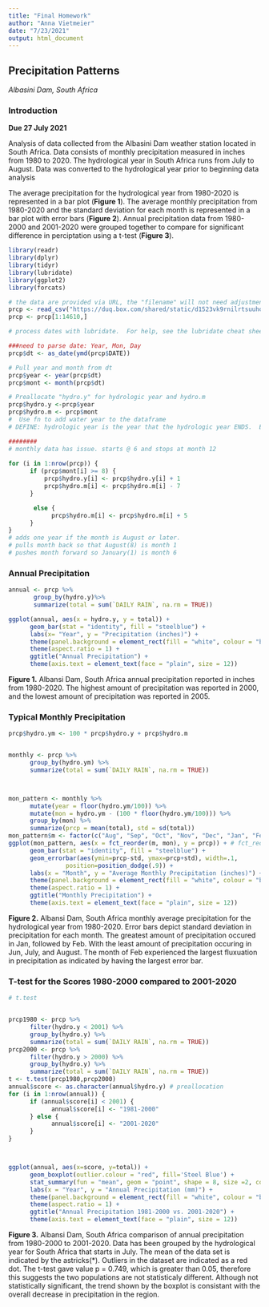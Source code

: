 ```yaml
---
title: "Final Homework"
author: "Anna Vietmeier"
date: "7/23/2021"
output: html_document
---
```


## Precipitation Patterns  
*Albasini Dam, South Africa*  

### Introduction 
**Due 27 July 2021** 

Analysis of data collected from the Albasini Dam weather station located in South Africa. Data consists of monthly precipitation measured in inches from 1980 to 2020. The hydrological year in South Africa runs from July to August. Data was converted to the hydrological year prior to beginning data analysis

The average precipitation for the hydrological year from 1980-2020 is represented in a bar plot (<b>Figure 1</b>). 
The average monthly precipitation from 1980-2020 and the standard deviation for each month is represented in a bar plot with error bars (<b>Figure 2</b>). Annual precipitation data from 1980-2000 and 2001-2020 were grouped together to compare for significant difference in perciptation using a t-test (<b>Figure 3</b>). 


```r
library(readr)
library(dplyr)
library(tidyr)
library(lubridate)
library(ggplot2)
library(forcats)

# the data are provided via URL, the "filename" will not need adjustment - this may not apply to the options of the command.  If you prefer to work locally, the dataset is in the GitHub repository and the Box folder.  For the purposes of this homework, you may ignore the quality codes (in fact, you need to in order to process all of the data).  
prcp <- read_csv("https://duq.box.com/shared/static/d1523vk9rnilrtsuuhodffwj6vjygywk.csv", skip = 9)
prcp <- prcp[1:14610,]

# process dates with lubridate.  For help, see the lubridate cheat sheet in the Box folder.

###need to parse date: Year, Mon, Day
prcp$dt <- as_date(ymd(prcp$DATE))
```



```r
# Pull year and month from dt
prcp$year <- year(prcp$dt)
prcp$mont <- month(prcp$dt)

# Preallocate "hydro.y" for hydrologic year and hydro.m
prcp$hydro.y <-prcp$year
prcp$hydro.m <- prcp$mont
#  Use fn to add water year to the dataframe
# DEFINE: hydrologic year is the year that the hydrologic year ENDS.  Ex: Hydrologic year 2020 begins August 2019 and goes to July 2020.

########
# monthly data has issue. starts @ 6 and stops at month 12
   
for (i in 1:nrow(prcp)) {
      if (prcp$mont[i] >= 8) {
          prcp$hydro.y[i] <- prcp$hydro.y[i] + 1 
          prcp$hydro.m[i] <- prcp$hydro.m[i] - 7
      }

       else {
            prcp$hydro.m[i] <- prcp$hydro.m[i] + 5 
      }
}
# adds one year if the month is August or later.
# pulls month back so that August(8) is month 1
# pushes month forward so January(1) is month 6
```


### Annual Precipitation

```r



annual <- prcp %>%
       group_by(hydro.y)%>%
       summarize(total = sum(`DAILY RAIN`, na.rm = TRUE)) 

ggplot(annual, aes(x = hydro.y, y = total)) +
      geom_bar(stat = "identity", fill = "steelblue") +
      labs(x= "Year", y = "Precipitation (inches)") +
      theme(panel.background = element_rect(fill = "white", colour = "black")) +
      theme(aspect.ratio = 1) +
      ggtitle("Annual Precipitation") +
      theme(axis.text = element_text(face = "plain", size = 12))
```


<b>Figure 1.</b> Albansi Dam, South Africa annual precipitation reported in inches from 1980-2020. The highest amount of precipitation was reported in 2000, and the lowest amount of precipitation was reported in 2005.

### Typical Monthly Precipitation

```r
prcp$hydro.ym <- 100 * prcp$hydro.y + prcp$hydro.m


monthly <- prcp %>%
      group_by(hydro.ym) %>%
      summarize(total = sum(`DAILY RAIN`, na.rm = TRUE))



mon_pattern <- monthly %>%
      mutate(year = floor(hydro.ym/100)) %>%
      mutate(mon = hydro.ym - (100 * floor(hydro.ym/100))) %>%
      group_by(mon) %>%
      summarize(prcp = mean(total), std = sd(total))
mon_pattern$m <- factor(c("Aug", "Sep", "Oct", "Nov", "Dec", "Jan", "Feb", "Mar", "Apr", "May", "Jun", "Jul")) # this puts the months in this order; otherwise, alphabetical is used.
ggplot(mon_pattern, aes(x = fct_reorder(m, mon), y = prcp)) + # fct_reorder is a command from forcats library that orders the factor, m (the name of the month)
      geom_bar(stat = "identity", fill = "steelblue") +
      geom_errorbar(aes(ymin=prcp-std, ymax=prcp+std), width=.1,
                position=position_dodge(.9)) +
      labs(x = "Month", y = "Average Monthly Precipitation (inches)") +
      theme(panel.background = element_rect(fill = "white", colour = "black")) +
      theme(aspect.ratio = 1) +
      ggtitle("Monthly Precipitation") +
      theme(axis.text = element_text(face = "plain", size = 12))
```


<b>Figure 2.</b> Albansi Dam, South Africa monthly average precipitation for the hydrological year from 1980-2020. Error bars depict standard deviation in precipitation for each month. The greatest amount of precipitation occured in Jan, followed by Feb. With the least amount of precipitation occuring in Jun, July, and August. The month of Feb experienced the largest fluxuation in precipitation as indicated by having the largest error bar. 

### T-test for the Scores 1980-2000 compared to 2001-2020

```r
# t.test


prcp1980 <- prcp %>%
      filter(hydro.y < 2001) %>%
      group_by(hydro.y) %>%
      summarize(total = sum(`DAILY RAIN`, na.rm = TRUE))
prcp2000 <- prcp %>%
      filter(hydro.y > 2000) %>%
      group_by(hydro.y) %>%
      summarize(total = sum(`DAILY RAIN`, na.rm = TRUE))
t <- t.test(prcp1980,prcp2000)
annual$score <- as.character(annual$hydro.y) # preallocation
for (i in 1:nrow(annual)) {
      if (annual$score[i] < 2001) {
            annual$score[i] <- "1981-2000"
      } else {
            annual$score[i] <- "2001-2020"
      }
}



ggplot(annual, aes(x=score, y=total)) +
      geom_boxplot(outlier.colour = "red", fill='Steel Blue') +
      stat_summary(fun = "mean", geom = "point", shape = 8, size =2, color = 'Black') +
      labs(x = "Year", y = "Annual Precipitation (mm)") +
      theme(panel.background = element_rect(fill = "white", colour = "black")) +
      theme(aspect.ratio = 1) +
      ggtitle("Annual Precipitation 1981-2000 vs. 2001-2020") +
      theme(axis.text = element_text(face = "plain", size = 12))
```


<b>Figure 3.</b> Albansi Dam, South Africa comparison of annual precipitation from 1980-2000 to 2001-2020. Data has been grouped by the hydrological year for South Africa that starts in July. The mean of the data set is indicated by the astricks(*). Outliers in the dataset are indicated as a red dot. The t-test gave value p = 0.749, which is greater than 0.05, therefore this suggests the two populations are not statisticaly different. Although not statistically significant, the trend shown by the boxplot is consistant with the overall decrease in precipitation in the region.  


